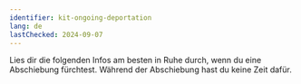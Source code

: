 ```yaml
---
identifier: kit-ongoing-deportation
lang: de
lastChecked: 2024-09-07
---
```


Lies dir die folgenden Infos am besten in Ruhe durch, wenn du eine Abschiebung fürchtest. Während der Abschiebung hast du keine Zeit dafür.

<BlockBox identifier="ongoing-deportation">
    <Block identifier="ongoing-deportation" collection="flyers" />
</BlockBox>